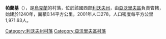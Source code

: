 {{coord|49|51|19|N|23|53|8|E|scale:100000|display=title}}

'''帕蘭基'''（{{lang-uk|Паланки}}），是[[烏克蘭|烏克蘭]]的村落，位於該國西部[[利沃夫州|利沃夫州]]，由[[亞沃里夫區|亞沃里夫區]]負責管轄，始建於1240年，面積0.14平方公里，2001年人口278，人口密度每平方公里1,971.63人。

{{DEFAULTSORT:Паланки}}
[[Category:利沃夫州村落|Category:利沃夫州村落]]
[[Category:亞沃里夫區村落|Category:亞沃里夫區村落]]


{{Lviv-geo-stub}}